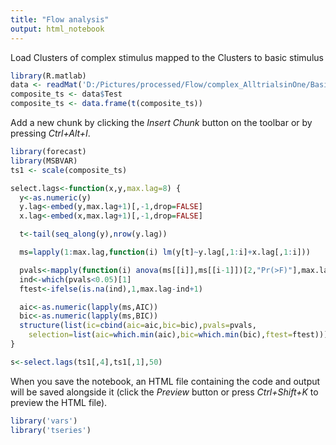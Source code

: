```yaml
---
title: "Flow analysis"
output: html_notebook
---
```


Load Clusters of complex stimulus mapped to the Clusters to basic stimulus
```r
library(R.matlab)
data <- readMat('D:/Pictures/processed/Flow/complex_AlltrialsinOne/BasicClusters.mat')
composite_ts <- data$Test
composite_ts <- data.frame(t(composite_ts))
```

Add a new chunk by clicking the *Insert Chunk* button on the toolbar or by pressing *Ctrl+Alt+I*.
```r
library(forecast)
library(MSBVAR)
ts1 <- scale(composite_ts)

select.lags<-function(x,y,max.lag=8) {
  y<-as.numeric(y)
  y.lag<-embed(y,max.lag+1)[,-1,drop=FALSE]
  x.lag<-embed(x,max.lag+1)[,-1,drop=FALSE]

  t<-tail(seq_along(y),nrow(y.lag))

  ms=lapply(1:max.lag,function(i) lm(y[t]~y.lag[,1:i]+x.lag[,1:i]))

  pvals<-mapply(function(i) anova(ms[[i]],ms[[i-1]])[2,"Pr(>F)"],max.lag:2)
  ind<-which(pvals<0.05)[1]
  ftest<-ifelse(is.na(ind),1,max.lag-ind+1)

  aic<-as.numeric(lapply(ms,AIC))
  bic<-as.numeric(lapply(ms,BIC))
  structure(list(ic=cbind(aic=aic,bic=bic),pvals=pvals,
    selection=list(aic=which.min(aic),bic=which.min(bic),ftest=ftest)))
}

s<-select.lags(ts1[,4],ts1[,1],50)
```

When you save the notebook, an HTML file containing the code and output will be saved alongside it (click the *Preview* button or press *Ctrl+Shift+K* to preview the HTML file).

```r
library('vars')
library('tseries')
```


